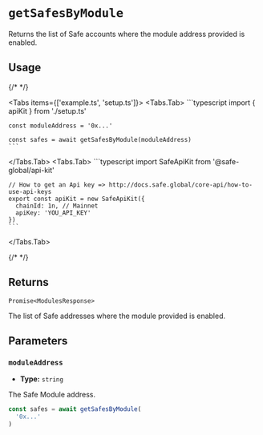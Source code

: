 
# `getSafesByModule`

Returns the list of Safe accounts where the module address provided is enabled.

## Usage

{/* <!-- vale off --> */}

<Tabs items={['example.ts', 'setup.ts']}>
  <Tabs.Tab>
    ```typescript
    import { apiKit } from './setup.ts'

    const moduleAddress = '0x...'

    const safes = await getSafesByModule(moduleAddress)
    ```
  </Tabs.Tab>
  <Tabs.Tab>
    ```typescript
    import SafeApiKit from '@safe-global/api-kit'

    // How to get an Api key => http://docs.safe.global/core-api/how-to-use-api-keys
    export const apiKit = new SafeApiKit({
      chainId: 1n, // Mainnet
      apiKey: 'YOU_API_KEY'
    })
    ```
  </Tabs.Tab>
</Tabs>

{/* <!-- vale on --> */}

## Returns

`Promise<ModulesResponse>`

The list of Safe addresses where the module provided is enabled.

## Parameters

### `moduleAddress`

- **Type:** `string`

The Safe Module address.

```typescript focus=2
const safes = await getSafesByModule(
  '0x...'
)
```
